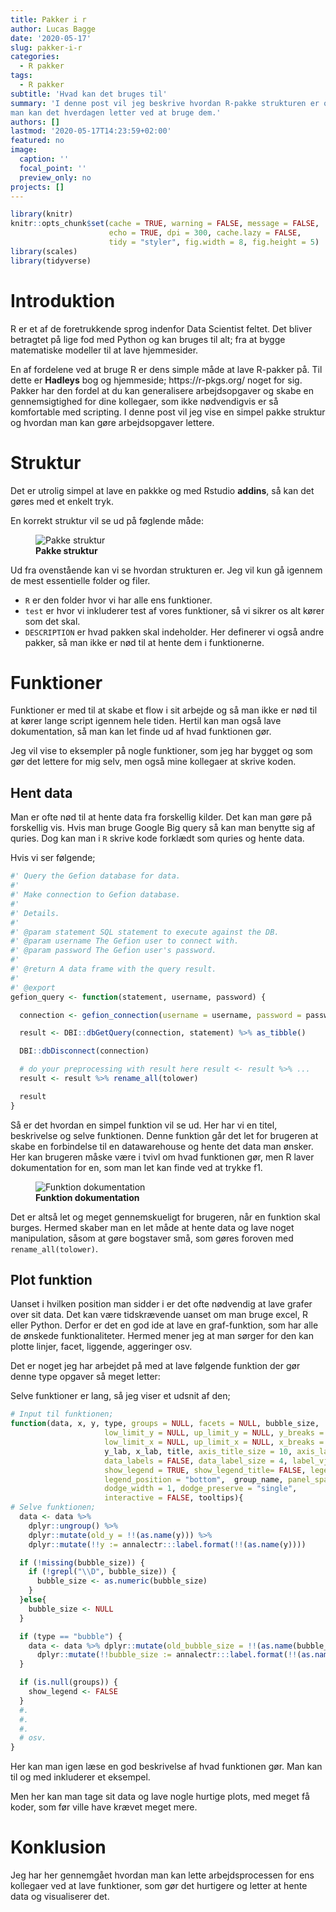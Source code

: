 ```yaml
---
title: Pakker i r 
author: Lucas Bagge
date: '2020-05-17'
slug: pakker-i-r
categories:
  - R pakker
tags:
  - R pakker
subtitle: 'Hvad kan det bruges til'
summary: 'I denne post vil jeg beskrive hvordan R-pakke strukturen er og hvordan
man kan det hverdagen letter ved at bruge dem.'
authors: []
lastmod: '2020-05-17T14:23:59+02:00'
featured: no
image:
  caption: ''
  focal_point: ''
  preview_only: no
projects: []
---
```


```r
library(knitr)
knitr::opts_chunk$set(cache = TRUE, warning = FALSE, message = FALSE, 
                      echo = TRUE, dpi = 300, cache.lazy = FALSE,
                      tidy = "styler", fig.width = 8, fig.height = 5)
library(scales)
library(tidyverse)
```

# Introduktion

R er et af de foretrukkende sprog indenfor Data Scientist feltet. Det bliver
betragtet på lige fod med Python og kan bruges til alt; fra at bygge matematiske
modeller til at lave hjemmesider.

En af fordelene ved at bruge R er dens simple måde at lave R-pakker på. Til 
dette er **Hadleys** bog og hjemmeside; 
https://r-pkgs.org/
noget for sig.
Pakker har den fordel at du kan generalisere arbejdsopgaver og skabe en gennemsigtighed
for dine kollegaer, som ikke nødvendigvis er så komfortable med scripting.
I denne post vil jeg vise en simpel pakke struktur og hvordan man kan gøre arbejdsopgaver
lettere. 

# Struktur

Det er utrolig simpel at lave en pakkke og med Rstudio **addins**, så kan det 
gøres med et enkelt tryk.

En korrekt struktur vil se ud på føglende måde:

![**Pakke struktur**](/post/2020-05-17-pakker-i-r_files/pakke_struktur.png.PNG)

Ud fra ovenstående kan vi se hvordan strukturen er. Jeg vil kun gå igennem de mest 
essentielle folder og filer.

- `R` er den folder hvor vi har alle ens funktioner.
- `test` er hvor vi inkluderer test af vores funktioner, så vi sikrer os alt 
kører som det skal.
- `DESCRIPTION` er hvad pakken skal indeholder. Her definerer vi også andre pakker,
så man ikke er nød til at hente dem i funktionerne.

# Funktioner

Funktioner er med til at skabe et flow i sit arbejde og så man ikke er nød til at
kører lange script igennem hele tiden. Hertil kan man også lave dokumentation, så 
man kan let finde ud af hvad funktionen gør. 

Jeg vil vise to eksempler på nogle funktioner, som jeg har bygget og som gør
det lettere for mig selv, men også mine kollegaer at skrive koden.

## Hent data

Man er ofte nød til at hente data fra forskellig kilder. Det kan man gøre på forskellig 
vis. Hvis man bruge Google Big query så kan man benytte sig af quries. Dog kan
man i `R` skrive kode forklædt som quries og hente data. 

Hvis vi ser følgende;

```r
#' Query the Gefion database for data.
#'
#' Make connection to Gefion database.
#'
#' Details.
#'
#' @param statement SQL statement to execute against the DB.
#' @param username The Gefion user to connect with.
#' @param password The Gefion user's password.
#'
#' @return A data frame with the query result.
#'
#' @export
gefion_query <- function(statement, username, password) {

  connection <- gefion_connection(username = username, password = password)

  result <- DBI::dbGetQuery(connection, statement) %>% as_tibble()

  DBI::dbDisconnect(connection)

  # do your preprocessing with result here result <- result %>% ...
  result <- result %>% rename_all(tolower)

  result
}
```

Så er det hvordan en simpel funktion vil se ud. Her har vi en titel, beskrivelse
og selve funktionen. Denne funktion går det let for brugeren at skabe en forbindelse
til en datawarehouse og hente det data man ønsker.
Her kan brugeren måske være i tvivl om hvad funktionen gør, men R laver dokumentation
for en, som man let kan finde ved at trykke f1.

![**Funktion dokumentation**](/post/2020-05-17-pakker-i-r_files/docg.PNG)

Det er altså let og meget gennemskueligt for brugeren, når en funktion skal burges.
Hermed skaber man en let måde at hente data og lave noget manipulation, såsom
at gøre bogstaver små, som gøres foroven med `rename_all(tolower)`.

## Plot funktion

Uanset i hvilken position man sidder i er det ofte nødvendig at lave grafer over
sit data. Det kan være tidskrævende uanset om man bruge excel, R eller
Python. Derfor er det en god ide at lave en graf-funktion, som har alle de ønskede
funktionaliteter. Hermed mener jeg at man sørger for den kan plotte linjer, facet,
liggende, aggeringer osv.

Det er noget jeg har arbejdet på med at lave følgende funktion der gør
denne type opgaver så meget letter:

Selve funktioner er lang, så jeg viser et udsnit af den;

```r
# Input til funktionen;
function(data, x, y, type, groups = NULL, facets = NULL, bubble_size,
                     low_limit_y = NULL, up_limit_y = NULL, y_breaks = 5,
                     low_limit_x = NULL, up_limit_x = NULL, x_breaks = 5,
                     y_lab, x_lab, title, axis_title_size = 10, axis_label_size = 8,
                     data_labels = FALSE, data_label_size = 4, label_vjust = 1, label_hjust = 0.5,
                     show_legend = TRUE, show_legend_title= FALSE, legend_cols = 4,
                     legend_position = "bottom",  group_name, panel_spaces = 2, scale_y_lab = T,
                     dodge_width = 1, dodge_preserve = "single",
                     interactive = FALSE, tooltips){
# Selve funktionen;
  data <- data %>%
    dplyr::ungroup() %>%
    dplyr::mutate(old_y = !!(as.name(y))) %>%
    dplyr::mutate(!!y := annalectr:::label.format(!!(as.name(y))))

  if (!missing(bubble_size)) {
    if (!grepl("\\D", bubble_size)) {
      bubble_size <- as.numeric(bubble_size)
    }
  }else{
    bubble_size <- NULL
  }

  if (type == "bubble") {
    data <- data %>% dplyr::mutate(old_bubble_size = !!(as.name(bubble_size))) %>%
      dplyr::mutate(!!bubble_size := annalectr:::label.format(!!(as.name(bubble_size))))
  }

  if (is.null(groups)) {
    show_legend <- FALSE
  }
  #.
  #.
  #.
  # osv.
}
```

Her kan man igen læse en god beskrivelse af hvad funktionen gør. Man kan til og 
med inkluderer et eksempel.

Men her kan man tage sit data og lave nogle hurtige plots, med meget få koder,
som før ville have krævet meget mere.

# Konklusion

Jeg har her gennemgået hvordan man kan lette arbejdsprocessen for ens kollegaer
ved at lave funktioner, som gør det hurtigere og letter at hente data og
visualiserer det.




